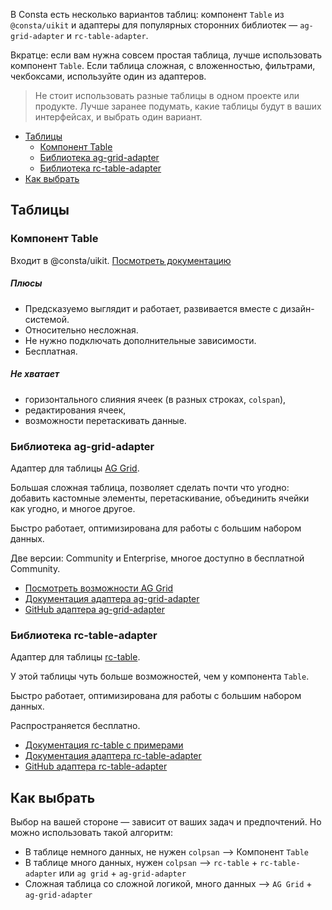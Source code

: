 
В Consta есть несколько вариантов таблиц: компонент `Table` из `@consta/uikit` и адаптеры для популярных сторонних библиотек — `ag-grid-adapter` и `rc-table-adapter`.

Вкратце: если вам нужна совсем простая таблица, лучше использовать компонент `Table`. Если таблица сложная, с вложенностью, фильтрами, чекбоксами, используйте один из адаптеров.

> Не стоит использовать разные таблицы в одном проекте или продукте.
> Лучше заранее подумать, какие таблицы будут в ваших интерфейсах, и выбрать один вариант.

<MdxMenu>

- [Таблицы](#таблицы)
  - [Компонент Table](#компонент-table)
  - [Библиотека ag-grid-adapter](#библиотека-ag-grid-adapter)
  - [Библиотека rc-table-adapter](#библиотека-rc-table-adapter)
- [Как выбрать](#как-выбрать)

</MdxMenu>

## Таблицы

### Компонент Table

Входит в @consta/uikit. [Посмотреть документацию](##LIBS.STAND/stand:uikit-components-table-stable)

##### Плюсы

- Предсказуемо выглядит и работает, развивается вместе с дизайн-системой.
- Относительно несложная.
- Не нужно подключать дополнительные зависимости.
- Бесплатная.

##### Не хватает

- горизонтального слияния ячеек (в разных строках, `colspan`),
- редактирования ячеек,
- возможности перетаскивать данные.

### Библиотека ag-grid-adapter

Адаптер для таблицы [AG Grid](https://www.ag-grid.com/react-data-grid/getting-started/).

Большая сложная таблица, позволяет сделать почти что угодно: добавить кастомные элементы, перетаскивание, объединить ячейки как угодно, и многое другое.

Быстро работает, оптимизирована для работы с большим набором данных.

Две версии: Community и Enterprise, многое доступно в бесплатной Community.

- [Посмотреть возможности AG Grid](https://www.ag-grid.com/react-data-grid/licensing/#feature-comparison)
- [Документация адаптера ag-grid-adapter](https://ag-grid-adapter.consta.design/libs/ag-grid-adapter)
- [GitHub адаптера ag-grid-adapter](https://github.com/consta-design-system/ag-grid-adapter)

### Библиотека rc-table-adapter

Адаптер для таблицы [rc-table](https://github.com/react-component/table).

У этой таблицы чуть больше возможностей, чем у компонента `Table`.

Быстро работает, оптимизирована для работы с большим набором данных.

Распространяется бесплатно.

- [Документация rc-table с примерами](https://table-react-component.vercel.app/)
- [Документация адаптера rc-table-adapter](https://rc-table-adapter.consta.design/)
- [GitHub адаптера rc-table-adapter](https://github.com/consta-design-system/rc-table-adapter)

## Как выбрать

Выбор на вашей стороне — зависит от ваших задач и предпочтений. Но можно использовать такой алгоритм:

- В таблице немного данных, не нужен `colpsan` —> Компонент `Table`
- В таблице много данных, нужен `colpsan` —> `rc-table` + `rc-table-adapter` или `ag grid` + `ag-grid-adapter`
- Сложная таблица со сложной логикой, много данных —> `AG Grid` + `ag-grid-adapter`
